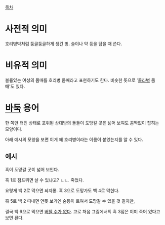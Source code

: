 [[목차]]

= 사전적 의미 =
호리병박처럼 둥글둥글하게 생긴 병. 술이나 약 등을 담을 때 쓴다.

= 비유적 의미 =
볼륨있는 여성의 몸매를 호리병 몸매라고 표현하기도 한다.
비슷한 뜻으로 '[[콜라병]] 몸매'도 있다.

= [[바둑]] 용어 =
한 쪽만 터진 상태로 포위된 상대방의 돌들이 도망갈 곳은 넓어 보여도 꼼짝없이 잡히는 모양이다.

아래 예시의 모양을 보면 이게 왜 호리병이라는 이름이 붙었는지를 알 수 있다.

== 예시 ==
{{{#!html
<div style="font-family:굴림체; line-height:1; letter-spacing:0; color:black; background:white; font-size:16px;">
┼┼┼┼┼┼┼
┼┼┼┼┼┼┼
┼┼┼┼┼┼┼
┼○┼╋┼○┼
┼○●●●○┼
┼┼○○○┼┼
┼┼┼┼┼┼┼ </div>}}}
흑이 도망갈 곳이 넓어 보인다.

{{{#!html
<div style="font-family:굴림체; line-height:1; letter-spacing:0; color:black; background:white; font-size:16px;">
┼┼┼┼┼┼┼
┼┼┼┼┼┼┼
┼┼┼<span style="color:white; background:black;">①</span>┼┼┼
┼○┼╋┼○┼
┼○●●●○┼
┼┼○○○┼┼
┼┼┼┼┼┼┼ </div>}}}
흑 1로 점프뛰면 살 수 있냐고? ㄴㄴ. 죽었다.

{{{#!html
<div style="font-family:굴림체; line-height:1; letter-spacing:0; color:black; background:white; font-size:16px;">
┼┼┼┼┼┼┼
┼┼┼┼┼┼┼
┼┼④<span style="color:white; background:black;">①</span>┼┼┼
┼○<span style="color:white; background:black;">③</span>②┼○┼
┼○●●●○┼
┼┼○○○┼┼
┼┼┼┼┼┼┼ </div>}}}
요렇게 백 2로 막으면 되지롱. 흑 3으로 도망가도 백 4로 막힌다.

{{{#!html
<div style="font-family:굴림체; line-height:1; letter-spacing:0; color:black; background:white; font-size:16px;">
┼┼┼┼┼┼┼
┼┼┼┼┼┼┼
┼┼④<span style="color:white; background:black;">①</span>┼┼┼
┼○<span style="color:white; background:black;">③</span>②<span style="color:white; background:black;">⑤</span>○┼
┼○●●●○┼
┼┼○○○┼┼
┼┼┼┼┼┼┼ </div>}}}
흑 5로 백 2 따내면 언뜻 보기엔 숨통이 트여서 도망갈 수 있을 것 같지만,

{{{#!html
<div style="font-family:굴림체; line-height:1; letter-spacing:0; color:black; background:white; font-size:16px;">
┼┼┼┼┼┼┼
┼┼┼┼┼┼┼
┼┼④<span style="color:white; background:black;">①</span>⑥┼┼
┼○<span style="color:white; background:black;">③</span>╋<span style="color:white; background:black;">⑤</span>○┼
┼○●●●○┼
┼┼○○○┼┼
┼┼┼┼┼┼┼ </div>}}}
결국 백 6으로 막으면 [[버틸 수가 없다]]. 고로 처음 그림에서의 흑 3점은 이미 죽어 있다고 보면 된다.
